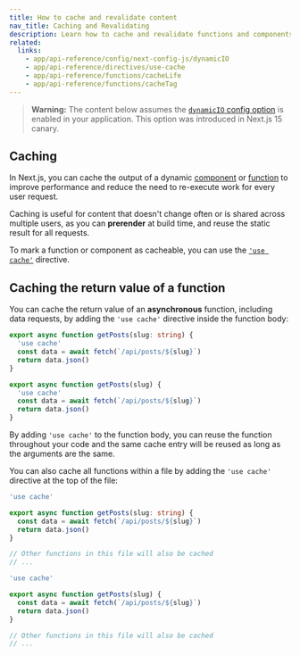 ```yaml
---
title: How to cache and revalidate content
nav_title: Caching and Revalidating
description: Learn how to cache and revalidate functions and components in your Next.js application.
related:
  links:
    - app/api-reference/config/next-config-js/dynamicIO
    - app/api-reference/directives/use-cache
    - app/api-reference/functions/cacheLife
    - app/api-reference/functions/cacheTag
---
```


> **Warning:** The content below assumes the [`dynamicIO` config option](/docs/app/api-reference/config/next-config-js/dynamicIO) is enabled in your application. This option was introduced in Next.js 15 canary.

## Caching

In Next.js, you can cache the output of a dynamic [component](#caching-the-render-output-of-a-component) or [function](#caching-the-return-value-of-a-function) to improve performance and reduce the need to re-execute work for every user request.

Caching is useful for content that doesn't change often or is shared across multiple users, as you can **prerender** at build time, and reuse the static result for all requests.

To mark a function or component as cacheable, you can use the [`'use cache'`](/docs/app/api-reference/directives/use-cache) directive.

## Caching the return value of a function

You can cache the return value of an **asynchronous** function, including data requests, by adding the `'use cache'` directive inside the function body:

```ts filename="app/lib/data.ts" switcher
export async function getPosts(slug: string) {
  'use cache'
  const data = await fetch(`/api/posts/${slug}`)
  return data.json()
}
```

```js filename="app/lib/data.js" switcher
export async function getPosts(slug) {
  'use cache'
  const data = await fetch(`/api/posts/${slug}`)
  return data.json()
}
```

By adding `'use cache'` to the function body, you can reuse the function throughout your code and the same cache entry will be reused as long as the arguments are the same.

You can also cache all functions within a file by adding the `'use cache'` directive at the top of the file:

```ts filename="app/lib/data.ts" switcher
'use cache'

export async function getPosts(slug: string) {
  const data = await fetch(`/api/posts/${slug}`)
  return data.json()
}

// Other functions in this file will also be cached
// ...
```

```js filename="app/lib/data.js" switcher
'use cache'

export async function getPosts(slug) {
  const data = await fetch(`/api/posts/${slug}`)
  return data.json()
}

// Other functions in this file will also be cached
// ...
```
